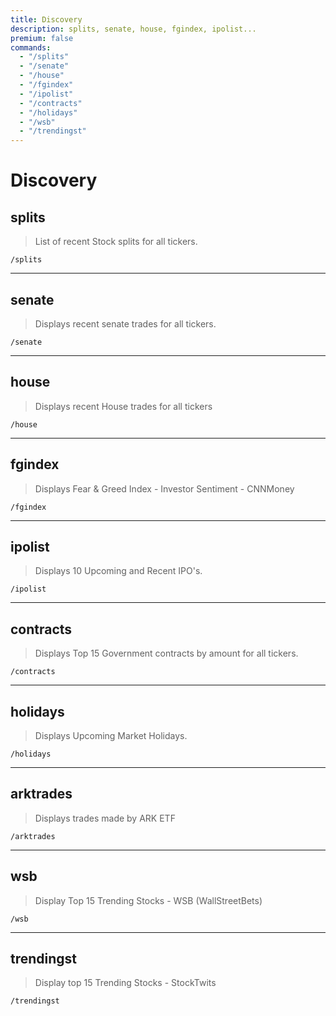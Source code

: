 ```yaml
---
title: Discovery
description: splits, senate, house, fgindex, ipolist...
premium: false
commands:
  - "/splits"
  - "/senate"
  - "/house"
  - "/fgindex"
  - "/ipolist"
  - "/contracts"
  - "/holidays"
  - "/wsb"
  - "/trendingst"
---
```


# Discovery

## splits

> List of recent Stock splits for all tickers.

```format
/splits
```

---

## senate

> Displays recent senate trades for all tickers.

```format
/senate
```

---

## house

> Displays recent House trades for all tickers

```format
/house
```

---

## fgindex

> Displays Fear & Greed Index - Investor Sentiment - CNNMoney

```format
/fgindex
```

---

## ipolist

> Displays 10 Upcoming and Recent IPO's.

```format
/ipolist
```

---

## contracts

> Displays Top 15 Government contracts by amount for all tickers.

```format
/contracts
```

---

## holidays

> Displays Upcoming Market Holidays.

```format
/holidays
```

---

## arktrades

> Displays trades made by ARK ETF

```format
/arktrades
```

---

## wsb

> Display Top 15 Trending Stocks - WSB (WallStreetBets)

```format
/wsb
```
---

## trendingst

> Display top 15 Trending Stocks - StockTwits

```format
/trendingst
```
